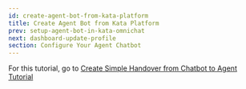 ```yaml
---
id: create-agent-bot-from-kata-platform
title: Create Agent Bot from Kata Platform
prev: setup-agent-bot-in-kata-omnichat
next: dashboard-update-profile
section: Configure Your Agent Chatbot
---
```


For this tutorial, go to [Create Simple Handover from Chatbot to Agent Tutorial](/tutorials/create-simple-bot-handover-from-chatbot-to-agent)
